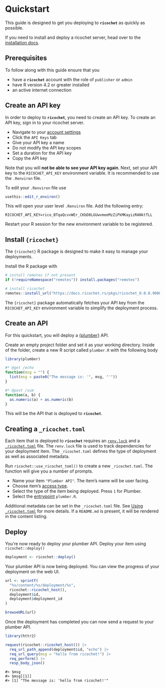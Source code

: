 # Quickstart

This guide is designed to get you deploying to **`ricochet`** as quickly as possible.

If you need to install and deploy a ricochet server, head over to the [installation docs](/install).

## Prerequisites

To follow along with this guide ensure that you

- have a **`ricochet`** account with the role of `publisher` or `admin`
- have R version 4.2 or greater installed
- an active internet connection

## Create an API key

In order to deploy to **`ricochet`**, you need to create an API key. To create an API key, sign in to your ricochet server.

- Navigate to your [account settings](https://ricochet.rs/account)
- Click the `API Keys` tab
- Give your API key a name
- Do not modify the API key scopes
- Set a duration for the API key
- Copy the API key


Note that you will **not be able to see your API key again**. Next, set your API key to the `RICOCHET_API_KEY` environment variable. It is recommended to use the `.Renviron` file.

To edit your `.Renviron` file use

```r
usethis::edit_r_environ()
```

This will open your user level `.Renviron` file. Add the following entry:

```shell
RICOCHET_API_KEY=rico_BTqaQcvvWEr_CKbD8LGUwvmeeMzZiPkMKayizRANktTLL
```

Restart your R session for the new environment variable to be registered.

## Install `{ricochet}`

The `{ricochet}` R package is designed to make it easy to manage your deployments.

Install the R package with

```r
# install remotes if not present
if (!requireNamespace("remotes")) install.packages("remotes")

# install ricochet
remotes::install_url("https://docs.ricochet.rs/pkgs/ricochet_0.0.0.9000.tar.gz")
```

The `{ricochet}` package automatically fetches your API key from the `RICOCHET_API_KEY` environment variable to simplify the deployment process.

## Create an API

For this quickstart, you will deploy a [{plumber}](https://github.com/rstudio/plumber) API.

Create an empty project folder and set it as your working directory. Inside of the folder, create a new R script called `plumber.R` with the following body

```r
library(plumber)

#* @get /echo
function(msg = "") {
  list(msg = paste0("The message is: '", msg, "'"))
}

#* @post /sum
function(a, b) {
  as.numeric(a) + as.numeric(b)
}
```

This will be the API that is deployed to **`ricochet`**.

## Creating a `_ricochet.toml`

Each item that is deployed to **`ricochet`** requires an [`renv.lock`](https://rstudio.github.io/renv/) and a [`_ricochet.toml`](/ricochet-toml) file. The `renv.lock` file is used to track dependencies for your deployment item. The `_ricochet.toml` defines the type of deployment as well as associated metadata.

Run `ricochet::use_ricochet_toml()` to create a new `_ricochet.toml`. The function will give you a number of prompts.

- Name your item `"Plumber API"`. The item's name will be user facing.
- Choose item's [access type](/access).
- Select the type of the item being deployed. Press `1` for Plumber.
- Select the [entrypoint](/entrypoints) `plumber.R`.

Additional metadata can be set in the `_ricochet.toml` file. See [Using `_ricochet.toml`](/ricochet-toml) for more details. If a `README.md` is present, it will be rendered in the content listing.


## Deploy

You're now ready to deploy your plumber API. Deploy your item using `ricochet::deploy()`

```r
deployment <- ricochet::deploy()
```

Your plumber API is now being deployed. You can view the progress of your deployment on the web UI.

```r
url <- sprintf(
  "%s/content/%s/deployment/%s",
  ricochet::ricochet_host(),
  deployment$id,
  deployment$deployment_id
)

browseURL(url)
```

Once the deployment has completed you can now send a request to your plumber API.

```r
library(httr2)

request(ricochet::ricochet_host()) |>
  req_url_path_append(deployment$id, "echo") |>
  req_url_query(msg = "hello from ricochet!") |>
  req_perform() |>
  resp_body_json()
```
```
#> $msg
#> $msg[[1]]
#> [1] "The message is: 'hello from ricochet!'"
```
